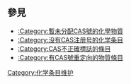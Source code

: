 {{hidden category}}
{{empty category}}
==參見==
*[[:Category:暫未分配CAS號的化學物質|:Category:暫未分配CAS號的化學物質]]
*[[:Category:没有CAS注册号的化学条目|:Category:没有CAS注册号的化学条目]]
*[[:Category:CAS不正確標誌的條目|:Category:CAS不正確標誌的條目]]
*[[:Category:有CAS號重定向的物質條目|:Category:有CAS號重定向的物質條目]]

[[Category:化学条目维护|Category:化学条目维护]]